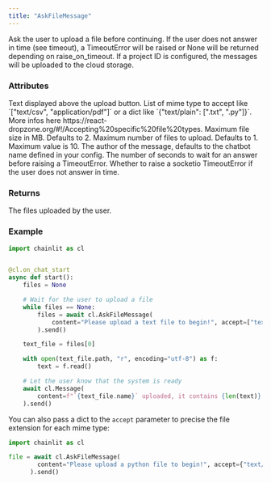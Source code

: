```yaml
---
title: "AskFileMessage"
---
```


Ask the user to upload a file before continuing.
If the user does not answer in time (see timeout), a TimeoutError will be raised or None will be returned depending on raise_on_timeout.
If a project ID is configured, the messages will be uploaded to the cloud storage.

### Attributes

<ParamField path="content" type="str">
  Text displayed above the upload button.
</ParamField>
<ParamField path="accept" type="Union[List[str], Dict[str, List[str]]]">
  List of mime type to accept like `["text/csv", "application/pdf"]` or a dict like `{"text/plain": [".txt", ".py"]}`.
  More infos here https://react-dropzone.org/#!/Accepting%20specific%20file%20types.
</ParamField>
<ParamField path="max_size_mb" type="int" optional>
  Maximum file size in MB. Defaults to 2.
</ParamField>
<ParamField path="max_files" type="int" optional>
  Maximum number of files to upload. Defaults to 1. Maximum value is 10.
</ParamField>
<ParamField path="author" type="str" optional default="config.ui.name">
  The author of the message, defaults to the chatbot name defined in your
  config.
</ParamField>
<ParamField path="timeout" type="int" optional default={90}>
  The number of seconds to wait for an answer before raising a TimeoutError.
</ParamField>
<ParamField path="raise_on_timeout" type="bool" optional default="False">
  Whether to raise a socketio TimeoutError if the user does not answer in time.
</ParamField>

### Returns

<ResponseField name="response" type="List[AskFileResponse] | None">
  The files uploaded by the user.
</ResponseField>

### Example

```python Ask for a text file
import chainlit as cl


@cl.on_chat_start
async def start():
    files = None

    # Wait for the user to upload a file
    while files == None:
        files = await cl.AskFileMessage(
            content="Please upload a text file to begin!", accept=["text/plain"]
        ).send()

    text_file = files[0]

    with open(text_file.path, "r", encoding="utf-8") as f:
        text = f.read()

    # Let the user know that the system is ready
    await cl.Message(
        content=f"`{text_file.name}` uploaded, it contains {len(text)} characters!"
    ).send()

```

You can also pass a dict to the `accept` parameter to precise the file extension for each mime type:

```python Ask for a python file
import chainlit as cl

file = await cl.AskFileMessage(
        content="Please upload a python file to begin!", accept={"text/plain": [".py"]}
      ).send()
```
